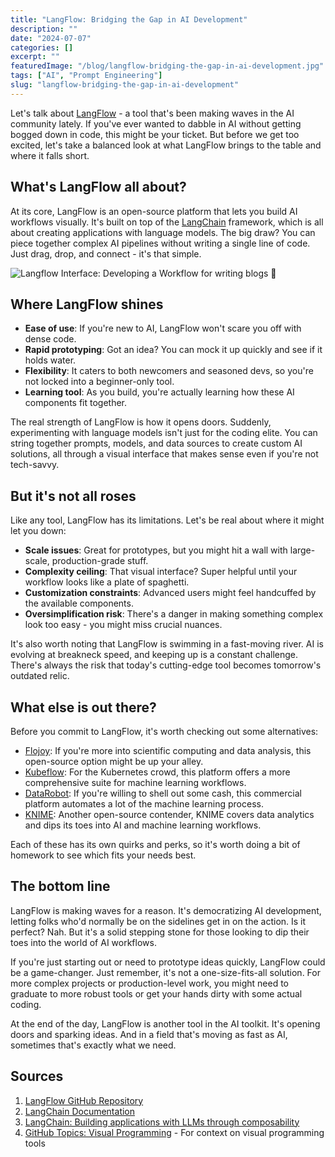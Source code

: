 ```yaml
---
title: "LangFlow: Bridging the Gap in AI Development"
description: ""
date: "2024-07-07"
categories: []
excerpt: ""
featuredImage: "/blog/langflow-bridging-the-gap-in-ai-development.jpg"
tags: ["AI", "Prompt Engineering"]
slug: "langflow-bridging-the-gap-in-ai-development"
---
```


Let's talk about [LangFlow](https://www.langflow.org/) - a tool that's been making waves in the AI community lately. If you've ever wanted to dabble in AI without getting bogged down in code, this might be your ticket. But before we get too excited, let's take a balanced look at what LangFlow brings to the table and where it falls short.

## What's LangFlow all about?

At its core, LangFlow is an open-source platform that lets you build AI workflows visually. It's built on top of the [LangChain](https://python.langchain.com/docs/get_started/introduction) framework, which is all about creating applications with language models. The big draw? You can piece together complex AI pipelines without writing a single line of code. Just drag, drop, and connect - it's that simple.

![Langflow Interface: Developing a Workflow for writing blogs 👀](/blog/langflow-bridging-the-gap-in-ai-development-1.png)

## Where LangFlow shines

- **Ease of use**: If you're new to AI, LangFlow won't scare you off with dense code.
- **Rapid prototyping**: Got an idea? You can mock it up quickly and see if it holds water.
- **Flexibility**: It caters to both newcomers and seasoned devs, so you're not locked into a beginner-only tool.
- **Learning tool**: As you build, you're actually learning how these AI components fit together.

The real strength of LangFlow is how it opens doors. Suddenly, experimenting with language models isn't just for the coding elite. You can string together prompts, models, and data sources to create custom AI solutions, all through a visual interface that makes sense even if you're not tech-savvy.

## But it's not all roses

Like any tool, LangFlow has its limitations. Let's be real about where it might let you down:

- **Scale issues**: Great for prototypes, but you might hit a wall with large-scale, production-grade stuff.
- **Complexity ceiling**: That visual interface? Super helpful until your workflow looks like a plate of spaghetti.
- **Customization constraints**: Advanced users might feel handcuffed by the available components.
- **Oversimplification risk**: There's a danger in making something complex look too easy - you might miss crucial nuances.

It's also worth noting that LangFlow is swimming in a fast-moving river. AI is evolving at breakneck speed, and keeping up is a constant challenge. There's always the risk that today's cutting-edge tool becomes tomorrow's outdated relic.

## What else is out there?

Before you commit to LangFlow, it's worth checking out some alternatives:

- [Flojoy](https://www.flojoy.ai/): If you're more into scientific computing and data analysis, this open-source option might be up your alley.
- [Kubeflow](https://www.kubeflow.org/): For the Kubernetes crowd, this platform offers a more comprehensive suite for machine learning workflows.
- [DataRobot](https://www.datarobot.com/): If you're willing to shell out some cash, this commercial platform automates a lot of the machine learning process.
- [KNIME](https://www.knime.com/): Another open-source contender, KNIME covers data analytics and dips its toes into AI and machine learning workflows.

Each of these has its own quirks and perks, so it's worth doing a bit of homework to see which fits your needs best.

## The bottom line

LangFlow is making waves for a reason. It's democratizing AI development, letting folks who'd normally be on the sidelines get in on the action. Is it perfect? Nah. But it's a solid stepping stone for those looking to dip their toes into the world of AI workflows.

If you're just starting out or need to prototype ideas quickly, LangFlow could be a game-changer. Just remember, it's not a one-size-fits-all solution. For more complex projects or production-level work, you might need to graduate to more robust tools or get your hands dirty with some actual coding.

At the end of the day, LangFlow is another tool in the AI toolkit. It's opening doors and sparking ideas. And in a field that's moving as fast as AI, sometimes that's exactly what we need.

## Sources

1. [LangFlow GitHub Repository](https://github.com/langflow-ai/langflow)
2. [LangChain Documentation](https://python.langchain.com/docs/get_started/introduction)
3. [LangChain: Building applications with LLMs through composability](https://datarootlabs.com/blog/langchain-building-llm-applications-through-composability)
4. [GitHub Topics: Visual Programming](https://github.com/topics/visual-programming) - For context on visual programming tools
